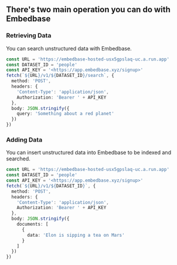 ## There's two main operation you can do with Embedbase

### Retrieving Data

You can search unstructured data with Embedbase.

```ts
const URL = 'https://embedbase-hosted-usx5gpslaq-uc.a.run.app'
const DATASET_ID = 'people'
const API_KEY = '<https://app.embedbase.xyz/signup>'
fetch(`${URL}/v1/${DATASET_ID}/search`, {
  method: 'POST',
  headers: {
    'Content-Type': 'application/json',
    Authorization: 'Bearer ' + API_KEY
  },
  body: JSON.stringify({
    query: 'Something about a red planet'
  })
})
```

### Adding Data

You can insert unstructured data into Embedbase to be indexed and searched.

```ts
const URL = 'https://embedbase-hosted-usx5gpslaq-uc.a.run.app'
const DATASET_ID = 'people'
const API_KEY = '<https://app.embedbase.xyz/signup>'
fetch(`${URL}/v1/${DATASET_ID}`, {
  method: 'POST',
  headers: {
    'Content-Type': 'application/json',
    Authorization: 'Bearer ' + API_KEY
  },
  body: JSON.stringify({
    documents: [
      {
        data: 'Elon is sipping a tea on Mars'
      }
    ]
  })
})
```
